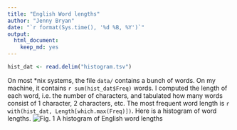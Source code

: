 ```yaml
---
title: "English Word lengths"
author: "Jenny Bryan"
date: "`r format(Sys.time(), '%d %B, %Y')`"
output:
  html_document:
    keep_md: yes
---
```


```r
hist_dat <- read.delim("histogram.tsv")
```

On most *nix systems, the file `data/` contains a bunch of words. On my machine, it contains `r sum(hist_dat$Freq)` words.
I computed the length of each word, i.e. the number of characters, and tabulated how many words consist of 1 character, 2 characters, etc.
The most frequent word length is `r with(hist_dat, Length[which.max(Freq)])`.
Here is a histogram of word lengths.
![*Fig. 1* A histogram of English word lengths](histogram.png)